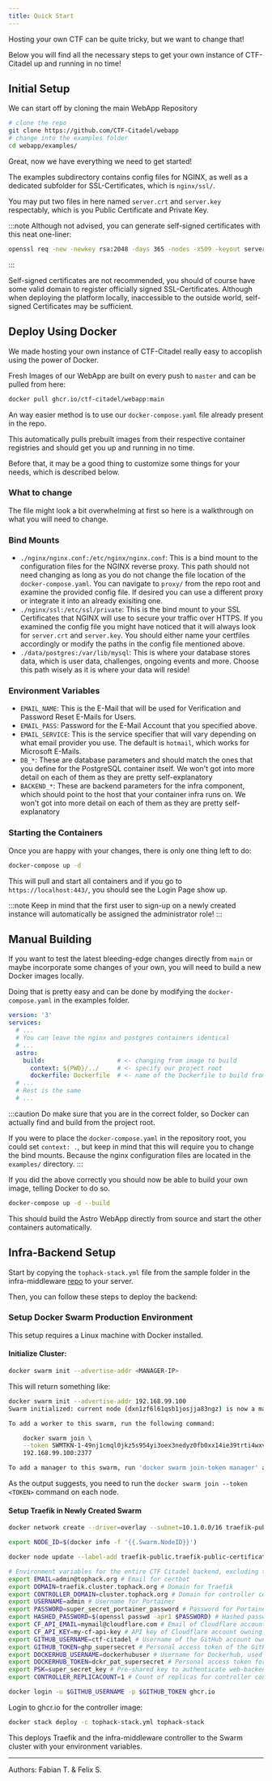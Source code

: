 ```yaml
---
title: Quick Start
---
```


Hosting your own CTF can be quite tricky, but we want to change that!

Below you will find all the necessary steps to get your own instance of CTF-Citadel up and running in no time!

## Initial Setup

We can start off by cloning the main WebApp Repository

```bash
# clone the repo
git clone https://github.com/CTF-Citadel/webapp
# change into the examples folder
cd webapp/examples/
```

Great, now we have everything we need to get started!

The examples subdirectory contains config files for NGINX, as well as a dedicated subfolder for SSL-Certificates, which is `nginx/ssl/`.

You may put two files in here named `server.crt` and `server.key` respectably, which is you Public Certificate and Private Key.

:::note
Although not advised, you can generate self-signed certificates with this neat one-liner:
```bash
openssl req -new -newkey rsa:2048 -days 365 -nodes -x509 -keyout server.key -out server.crt
```
:::

Self-signed certificates are not recommended, you should of course have some valid domain to register officially signed SSL-Certificates.
Although when deploying the platform locally, inaccessible to the outside world, self-signed Certificates may be sufficient.

## Deploy Using Docker ##

We made hosting your own instance of CTF-Citadel really easy to accoplish using the power of Docker.

Fresh Images of our WebApp are built on every push to `master` and can be pulled from here:

```bash
docker pull ghcr.io/ctf-citadel/webapp:main
```

An way easier method is to use our `docker-compose.yaml` file already present in the repo.

This automatically pulls prebuilt images from their respective container registries and should get you up and running in no time.

Before that, it may be a good thing to customize some things for your needs, which is described below.

### What to change ###

The file might look a bit overwhelming at first so here is a walkthrough on what you will need to change.

### Bind Mounts ###

- `./nginx/nginx.conf:/etc/nginx/nginx.conf`: This is a bind mount to the configuration files for the NGINX reverse proxy. This path should not need changing as long as you do not change the file location of the `docker-compose.yaml`. You can navigate to `proxy/` from the repo root and examine the provided config file. If desired you can use a different proxy or integrate it into an already exisiting one.
- `./nginx/ssl:/etc/ssl/private`: This is the bind mount to your SSL Certificates that NGINX will use to secure your traffic over HTTPS. If you examined the config file you might have noticed that it will always look for `server.crt` and `server.key`. You should either name your certfiles accordingly or modify the paths in the config file mentioned above.
- `./data/postgres:/var/lib/mysql`: This is where your database stores data, which is user data, challenges, ongoing events and more. Choose this path wisely as it is where your data will reside!

### Environment Variables

- `EMAIL_NAME`: This is the E-Mail that will be used for Verification and Password Reset E-Mails for Users.
- `EMAIL_PASS`: Password for the E-Mail Account that you specified above.
- `EMAIL_SERVICE`: This is the service specifier that will vary depending on what email provider you use. The default is `hotmail`, which works for Microsoft E-Mails.
- `DB_*`: These are database parameters and should match the ones that you define for the PostgreSQL container itself. We won't got into more detail on each of them as they are pretty self-explanatory
- `BACKEND_*`: These are backend parameters for the infra component, which should point to the host that your container infra runs on. We won't got into more detail on each of them as they are pretty self-explanatory

### Starting the Containers

Once you are happy with your changes, there is only one thing left to do:

```bash
docker-compose up -d
```

This will pull and start all containers and if you go to `https://localhost:443/`, you should see the Login Page show up.

:::note
Keep in mind that the first user to sign-up on a newly created instance will automatically be assigned the administrator role!
:::

## Manual Building

If you want to test the latest bleeding-edge changes directly from `main` or maybe incorporate some changes of your own, you will need to build a new Docker images locally.

Doing that is pretty easy and can be done by modifying the `docker-compose.yaml` in the examples folder.

```yaml
version: '3'
services:
  # ...
  # You can leave the nginx and postgres containers identical
  # ...
  astro:
    build:                    # <- changing from image to build
      context: ${PWD}/../     # <- specify our project root
      dockerfile: Dockerfile  # <- name of the Dockerfile to build from
  # ...
  # Rest is the same
  # ...
```

:::caution
Do make sure that you are in the correct folder, so Docker can actually find and build from the project root.

If you were to place the `docker-compose.yaml` in the repository root, you could set `context: .`, but keep in mind that this will require you to change the bind mounts.
Because the nginx configuration files are located in the `examples/` directory.
:::

If you did the above correctly you should now be able to build your own image, telling Docker to do so.

```bash
docker-compose up -d --build
```

This should build the Astro WebApp directly from source and start the other containers automatically.

## Infra-Backend Setup
Start by copying the `tophack-stack.yml` file from the sample folder in the infra-middleware [repo](https://github.com/CTF-Citadel/infra-middleware/tree/main) to your server.

Then, you can follow these steps to deploy the backend:

### Setup Docker Swarm Production Environment
This setup requires a Linux machine with Docker installed.

#### Initialize Cluster:
```bash
docker swarm init --advertise-addr <MANAGER-IP>
```
This will return something like:
```bash
docker swarm init --advertise-addr 192.168.99.100
Swarm initialized: current node (dxn1zf6l61qsb1josjja83ngz) is now a manager.

To add a worker to this swarm, run the following command:

    docker swarm join \
    --token SWMTKN-1-49nj1cmql0jkz5s954yi3oex3nedyz0fb0xx14ie39trti4wxv-8vxv8rssmk743ojnwacrr2e7c \
    192.168.99.100:2377

To add a manager to this swarm, run 'docker swarm join-token manager' and follow the instructions.
```
As the output suggests, you need to run the `docker swarm join --token <TOKEN>` command on each node.


#### Setup Traefik in Newly Created Swarm

```bash
docker network create --driver=overlay --subnet=10.1.0.0/16 traefik-public
```

```bash
export NODE_ID=$(docker info -f '{{.Swarm.NodeID}}')
```

```bash
docker node update --label-add traefik-public.traefik-public-certificates=true $NODE_ID
```

```bash
# Environment variables for the entire CTF Citadel backend, excluding the webapp
export EMAIL=admin@tophack.org # Email for certbot
export DOMAIN=traefik.cluster.tophack.org # Domain for Traefik
export CONTROLLER_DOMAIN=cluster.tophack.org # Domain for controller containers
export USERNAME=admin # Username for Portainer
export PASSWORD=super_secret_portainer_password # Password for Portainer
export HASHED_PASSWORD=$(openssl passwd -apr1 $PASSWORD) # Hashed password for Portainer
export CF_API_EMAIL=mymail@cloudflare.com # Email of Cloudflare account owning the domain for DNS challenge
export CF_API_KEY=my-cf-api-key # API key of Cloudflare account owning the domain for DNS challenge
export GITHUB_USERNAME=ctf-citadel # Username of the GitHub account owning the challenge repository
export GITHUB_TOKEN=ghp_supersecret # Personal access token of the GitHub account owning the challenge repository
export DOCKERHUB_USERNAME=dockerhubuser # Username for Dockerhub, used to push images during the event
export DOCKERHUB_TOKEN=dckr_pat_supersecret # Personal access token for Dockerhub, used to push images during the event
export PSK=super_secret_key # Pre-shared key to authenticate web-backend
export CONTROLLER_REPLICACOUNT=1 # Count of replicas for controller container. This also specifies the number of images that can be built simultaneously.
```

```bash
docker login -u $GITHUB_USERNAME -p $GITHUB_TOKEN ghcr.io
```

Login to ghcr.io for the controller image:
```bash
docker stack deploy -c tophack-stack.yml tophack-stack
```
This deploys Traefik and the infra-middleware controller to the Swarm cluster with your environment variables.

___

Authors: Fabian T. & Felix S.